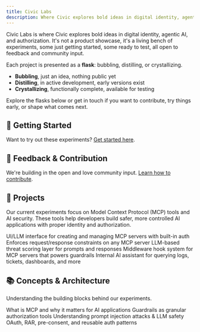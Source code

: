 ```yaml
---
title: Civic Labs
description: Where Civic explores bold ideas in digital identity, agentic AI, and authorization
---
```


Civic Labs is where Civic explores bold ideas in digital identity, agentic AI, and authorization. It's not a product showcase, it's a living bench of experiments, some just getting started, some ready to test, all open to feedback and community input.

Each project is presented as a **flask**: bubbling, distilling, or crystallizing.

- **Bubbling**, just an idea, nothing public yet
- **Distilling**, in active development, early versions exist
- **Crystallizing**, functionally complete, available for testing

Explore the flasks below or get in touch if you want to contribute, try things early, or shape what comes next.

## 🚀 Getting Started

Want to try out these experiments? [Get started here](/labs/getting-started).

## 💬 Feedback & Contribution

We're building in the open and love community input. [Learn how to contribute](/labs/feedback).

## 🔬 Projects

Our current experiments focus on Model Context Protocol (MCP) tools and AI security. These tools help developers build safer, more controlled AI applications with proper identity and authorization.

<CardGroup cols={2}>
  <Card title="MCP Hub" icon="server" href="/labs/projects/mcp-hub">
    UI/LLM interface for creating and managing MCP servers with built-in auth
  </Card>
  <Card title="Guardrail Proxy" icon="shield-halved" href="/labs/projects/guardrail-proxy">
    Enforces request/response constraints on any MCP server
  </Card>
  <Card title="BodyGuard" icon="shield-virus" href="/labs/projects/bodyguard">
    LLM-based threat scoring layer for prompts and responses
  </Card>
  <Card title="Pass-through Proxy" icon="arrows-left-right" href="/labs/projects/passthrough-proxy">
    Middleware hook system for MCP servers that powers guardrails
  </Card>
  <Card title="Civic Knowledge" icon="brain" href="/labs/projects/civic-knowledge">
    Internal AI assistant for querying logs, tickets, dashboards, and more
  </Card>
</CardGroup>

## 📚 Concepts & Architecture

Understanding the building blocks behind our experiments.

<CardGroup cols={2}>
  <Card title="Model Context Protocol" icon="plug" href="/labs/concepts/mcp">
    What is MCP and why it matters for AI applications
  </Card>
  <Card title="Guardrails" icon="traffic-light" href="/labs/concepts/guardrails">
    Guardrails as granular authorization tools
  </Card>
  <Card title="Prompt Injection" icon="syringe" href="/labs/concepts/prompt-injection">
    Understanding prompt injection attacks & LLM safety
  </Card>
  <Card title="Auth Strategies" icon="key" href="/labs/concepts/auth-strategies">
    OAuth, RAR, pre-consent, and reusable auth patterns
  </Card>
</CardGroup>